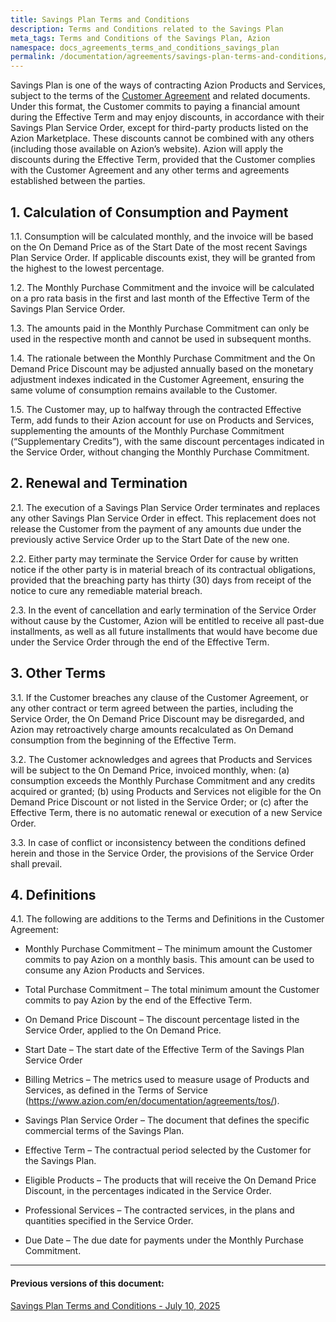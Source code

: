 ```yaml
---
title: Savings Plan Terms and Conditions
description: Terms and Conditions related to the Savings Plan
meta_tags: Terms and Conditions of the Savings Plan, Azion 
namespace: docs_agreements_terms_and_conditions_savings_plan
permalink: /documentation/agreements/savings-plan-terms-and-conditions/
---
```


Savings Plan is one of the ways of contracting Azion Products and Services, subject to the terms of the [Customer Agreement](/en/documentation/agreements/customer-agreement/) and related documents. Under this format, the Customer commits to paying a financial amount during the Effective Term and may enjoy discounts, in accordance with their Savings Plan Service Order, except for third-party products listed on the Azion Marketplace. These discounts cannot be combined with any others (including those available on Azion’s website). Azion will apply the discounts during the Effective Term, provided that the Customer complies with the Customer Agreement and any other terms and agreements established between the parties.

## 1. Calculation of Consumption and Payment

1.1. Consumption will be calculated monthly, and the invoice will be based on the On Demand Price as of the Start Date of the most recent Savings Plan Service Order. If applicable discounts exist, they will be granted from the highest to the lowest percentage.

1.2. The Monthly Purchase Commitment and the invoice will be calculated on a pro rata basis in the first and last month of the Effective Term of the Savings Plan Service Order.

1.3. The amounts paid in the Monthly Purchase Commitment can only be used in the respective month and cannot be used in subsequent months.

1.4. The rationale between the Monthly Purchase Commitment and the On Demand Price Discount may be adjusted annually based on the monetary adjustment indexes indicated in the Customer Agreement, ensuring the same volume of consumption remains available to the Customer.

1.5. The Customer may, up to halfway through the contracted Effective Term, add funds to their Azion account for use on Products and Services, supplementing the amounts of the Monthly Purchase Commitment (“Supplementary Credits”), with the same discount percentages indicated in the Service Order, without changing the Monthly Purchase Commitment.

## 2. Renewal and Termination

2.1. The execution of a Savings Plan Service Order terminates and replaces any other Savings Plan Service Order in effect. This replacement does not release the Customer from the payment of any amounts due under the previously active Service Order up to the Start Date of the new one.

2.2. Either party may terminate the Service Order for cause by written notice if the other party is in material breach of its contractual obligations, provided that the breaching party has thirty (30) days from receipt of the notice to cure any remediable material breach.

2.3. In the event of cancellation and early termination of the Service Order without cause by the Customer, Azion will be entitled to receive all past-due installments, as well as all future installments that would have become due under the Service Order through the end of the Effective Term.

## 3. Other Terms

3.1. If the Customer breaches any clause of the Customer Agreement, or any other contract or term agreed between the parties, including the Service Order, the On Demand Price Discount may be disregarded, and Azion may retroactively charge amounts recalculated as On Demand consumption from the beginning of the Effective Term.

3.2. The Customer acknowledges and agrees that Products and Services will be subject to the On Demand Price, invoiced monthly, when: (a) consumption exceeds the Monthly Purchase Commitment and any credits acquired or granted; (b) using Products and Services not eligible for the On Demand Price Discount or not listed in the Service Order; or (c) after the Effective Term, there is no automatic renewal or execution of a new Service Order.

3.3. In case of conflict or inconsistency between the conditions defined herein and those in the Service Order, the provisions of the Service Order shall prevail.
      

## 4. Definitions

4.1. The following are additions to the Terms and Definitions in the Customer Agreement:

- Monthly Purchase Commitment – The minimum amount the Customer commits to pay Azion on a monthly basis. This amount can be used to consume any Azion Products and Services.

- Total Purchase Commitment – The total minimum amount the Customer commits to pay Azion by the end of the Effective Term.

- On Demand Price Discount – The discount percentage listed in the Service Order, applied to the On Demand Price.

- Start Date – The start date of the Effective Term of the Savings Plan Service Order

- Billing Metrics – The metrics used to measure usage of Products and Services, as defined in the Terms of Service (https://www.azion.com/en/documentation/agreements/tos/).

- Savings Plan Service Order – The document that defines the specific commercial terms of the Savings Plan.

- Effective Term – The contractual period selected by the Customer for the Savings Plan.

- Eligible Products – The products that will receive the On Demand Price Discount, in the percentages indicated in the Service Order.

- Professional Services – The contracted services, in the plans and quantities specified in the Service Order.

- Due Date – The due date for payments under the Monthly Purchase Commitment.

---

#### Previous versions of this document:

[Savings Plan Terms and Conditions - July 10, 2025](/en/documentation/agreements/savings-plan-terms-and-conditions-10-july-2025/)
